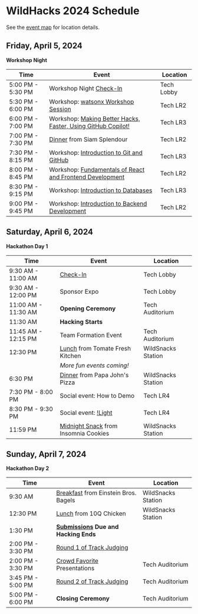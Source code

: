 # WildHacks 2024 Schedule

See the [event map](/map) for location details.

## Friday, April 5, 2024

**Workshop Night**

| Time              | Event                                                                                                                       | Location   |
| ----------------- | --------------------------------------------------------------------------------------------------------------------------- | ---------- |
| 5:00 PM - 5:30 PM | Workshop Night [Check-In](/logistics/checking-in)                                                                           | Tech Lobby |
| 5:30 PM - 6:00 PM | Workshop: [watsonx Workshop Session](/workshops/#watsonx-workshop-session)                                                  | Tech LR2   |
| 6:00 PM - 7:00 PM | Workshop: [Making Better Hacks, Faster, Using GitHub Copilot!](/workshops/#making-better-hacks-faster-using-github-copilot) | Tech LR3   |
| 7:00 PM - 7:30 PM | [Dinner](/logistics/meal-options/#friday-dinner-from-siam-splendour) from Siam Splendour                                    | Tech LR2   |
| 7:30 PM - 8:15 PM | Workshop: [Introduction to Git and GitHub](/workshops/#introduction-to-git-and-github)                                      | Tech LR3   |
| 8:00 PM - 8:45 PM | Workshop: [Fundamentals of React and Frontend Development](/workshops/#fundamentals-of-react-and-frontend-development)      | Tech LR2   |
| 8:30 PM - 9:15 PM | Workshop: [Introduction to Databases](/workshops/#introduction-to-databases)                                                | Tech LR3   |
| 9:00 PM - 9:45 PM | Workshop: [Introduction to Backend Development](/workshops/#introduction-to-backend-development)                            | Tech LR2   |

## Saturday, April 6, 2024

**Hackathon Day 1**

| Time                | Event                                                                                                            | Location           |
| ------------------- | ---------------------------------------------------------------------------------------------------------------- | ------------------ |
| 9:30 AM - 11:00 AM  | [Check-In](/logistics/checking-in)                                                                               | Tech Lobby         |
| 9:30 AM - 12:00 PM  | Sponsor Expo                                                                                                     | Tech Lobby         |
| 11:00 AM - 11:30 AM | **Opening Ceremony**                                                                                             | Tech Auditorium    |
| 11:30 AM            | **Hacking Starts**                                                                                               |                    |
| 11:45 AM - 12:15 PM | Team Formation Event                                                                                             | Tech Auditorium    |
| 12:30 PM            | [Lunch](/logistics/meal-options/#saturday-lunch-from-tomate) from Tomate Fresh Kitchen                           | WildSnacks Station |
|                     | _More fun events coming!_                                                                                        |                    |
| 6:30 PM             | [Dinner](/logistics/meal-options/#saturday-dinner-from-papa-johns-pizza) from Papa John's Pizza                  | WildSnacks Station |
| 7:30 PM - 8:00 PM   | Social event: How to Demo                                                                                        | Tech LR4           |
| 8:30 PM - 9:30 PM   | Social event: [!Light](https://guide.mlh.io/organizer-resources/host-exciting-mini-events/mlh-mini-events/light) | Tech LR4           |
| 11:59 PM            | [Midnight Snack](/logistics/meal-options/#midnight-snack-from-insomnia-cookies) from Insomnia Cookies            | WildSnacks Station |

## Sunday, April 7, 2024

**Hackathon Day 2**

| Time              | Event                                                                                                       | Location           |
| ----------------- | ----------------------------------------------------------------------------------------------------------- | ------------------ |
| 9:30 AM           | [Breakfast](/logistics/meal-options/#sunday-breakfast-from-einstein-bros-bagels) from Einstein Bros. Bagels | WildSnacks Station |
| 12:30 PM          | [Lunch](/logistics/meal-options/#sunday-lunch-from-10q-chicken) from 10Q Chicken                            | WildSnacks Station |
| 1:30 PM           | **[Submissions](/project-guidelines/submission) Due and Hacking Ends**                                      |                    |
| 2:00 PM - 3:30 PM | [Round 1 of Track Judging](/judging-and-awards/how-judging-works/#round-1---initial-judging)                |                    |
| 2:00 PM - 3:30 PM | [Crowd Favorite](/judging-and-awards/how-judging-works/#crowd-favorite) Presentations                       | Tech Auditorium    |
| 3:45 PM - 5:00 PM | [Round 2 of Track Judging](/judging-and-awards/how-judging-works/#round-2---live-presentations)             | Tech Auditorium    |
| 5:00 PM - 6:00 PM | **Closing Ceremony**                                                                                        | Tech Auditorium    |
